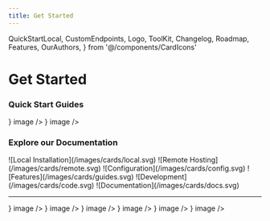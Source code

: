 ```yaml
---
title: Get Started
---
```


  QuickStartLocal,
  CustomEndpoints,
  Logo,
  ToolKit,
  Changelog,
  Roadmap,
  Features,
  OurAuthors,
} from '@/components/CardIcons'

# Get Started

### Quick Start Guides

<div>
  <Cards num={2}>
    <Cards.Card title="" href="/docs/quick_start/local_setup" icon={<QuickStartLocal />} image />
    <Cards.Card
      title=""
      href="/docs/quick_start/custom_endpoints"
      icon={<CustomEndpoints />}
      image
    />
  </Cards>
</div>

### Explore our Documentation

<Cards num={6}>
  <Cards.Card href="/docs/local" title="Local Installation" image arrow>
    ![Local Installation](/images/cards/local.svg)
  </Cards.Card>
  <Cards.Card href="/docs/remote" title="Remote Hosting" image arrow>
    ![Remote Hosting](/images/cards/remote.svg)
  </Cards.Card>
  <Cards.Card href="/docs/configuration" title="Configuration" image arrow>
    ![Configuration](/images/cards/config.svg)
  </Cards.Card>
  <Cards.Card href="/docs/user_guides" title="User Guides" image arrow>
    ![Features](/images/cards/guides.svg)
  </Cards.Card>
  <Cards.Card href="/docs/development" title="Development" image arrow>
    ![Development](/images/cards/code.svg)
  </Cards.Card>
  <Cards.Card href="/docs/documentation" title="Documentation" image arrow>
    ![Documentation](/images/cards/docs.svg)
  </Cards.Card>
</Cards>

---

<div>
  <Cards num={3}>
    <Cards.Card title="" href="/about" icon={<Logo />} image />
    <Cards.Card title="" href="/changelog" icon={<Changelog />} image />
    <Cards.Card title="" href="/docs/features" icon={<Features />} image />
    <Cards.Card title="" href="/toolkit" icon={<ToolKit />} image />
    <Cards.Card title="" href="/blog/2024-02-19_2024_roadmap" icon={<Roadmap />} image />
    <Cards.Card title="" href="/authors" icon={<OurAuthors />} image />
  </Cards>
</div>
